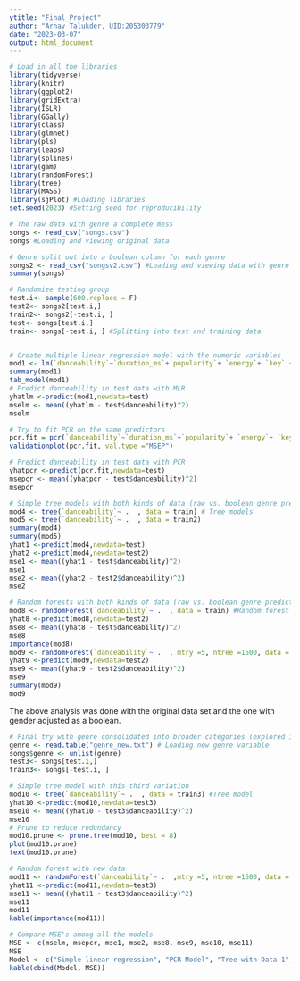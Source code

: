 ```yaml
---
ytitle: "Final_Project"
author: "Arnav Talukder, UID:205303779"
date: "2023-03-07"
output: html_document
---
```


```r
# Load in all the libraries
library(tidyverse)
library(knitr)
library(ggplot2)
library(gridExtra)
library(ISLR)
library(GGally)
library(class)
library(glmnet)
library(pls)
library(leaps)
library(splines)
library(gam)
library(randomForest)
library(tree)
library(MASS)
library(sjPlot) #Loading libraries
set.seed(2023) #Setting seed for reproducibility

# The raw data with genre a complete mess
songs <- read_csv("songs.csv")
songs #Loading and viewing original data

# Genre split out into a boolean column for each genre
songs2 <- read_csv("songsv2.csv") #Loading and viewing data with genre variable as  a boolean
summary(songs) 

# Randomize testing group
test.i<- sample(600,replace = F)
test2<- songs2[test.i,]
train2<- songs2[-test.i, ]
test<- songs[test.i,]
train<- songs[-test.i, ] #Splitting into test and training data 


# Create multiple linear regression model with the numeric variables
mod1 <- lm(`danceability`~`duration_ms`+`popularity`+ `energy`+ `key` + `loudness` + `mode` + `speechiness`+ `acousticness`+    `instrumentalness` + `liveness` + `valence` , data = train) # Simple linear regression
summary(mod1)
tab_model(mod1)
# Predict danceability in test data with MLR
yhatlm <-predict(mod1,newdata=test)
mselm <- mean((yhatlm - test$danceability)^2)
mselm

# Try to fit PCR on the same predictors
pcr.fit = pcr(`danceability`~`duration_ms`+`popularity`+ `energy`+ `key` + `loudness` + `mode` + `speechiness`+ `acousticness`+    `instrumentalness` + `liveness` + `valence` , data = train, scale =T, validation ="CV") # PCR Model
validationplot(pcr.fit, val.type ="MSEP")

# Predict danceability in test data with PCR
yhatpcr <-predict(pcr.fit,newdata=test)
msepcr <- mean((yhatpcr - test$danceability)^2)
msepcr

# Simple tree models with both kinds of data (raw vs. boolean genre predictors)
mod4 <- tree(`danceability`~ .  , data = train) # Tree models
mod5 <- tree(`danceability`~ .  , data = train2)
summary(mod4)
summary(mod5)
yhat1 <-predict(mod4,newdata=test)
yhat2 <-predict(mod4,newdata=test2)
mse1 <- mean((yhat1 - test$danceability)^2)
mse1
mse2 <- mean((yhat2 - test2$danceability)^2)
mse2

# Random forests with both kinds of data (raw vs. boolean genre predictors)
mod8 <- randomForest(`danceability`~ .  , data = train) #Random forest models
yhat8 <-predict(mod8,newdata=test2)
mse8 <- mean((yhat8 - test$danceability)^2)
mse8
importance(mod8)
mod9 <- randomForest(`danceability`~ .  , mtry =5, ntree =1500, data = train2)
yhat9 <-predict(mod9,newdata=test2)
mse9 <- mean((yhat9 - test2$danceability)^2)
mse9
summary(mod9)
mod9
```

The above analysis was done with the original data set and the one with gender adjusted as a boolean.

```r

# Final try with genre consolidated into broader categories (explored in hypothesis three)
genre <- read.table("genre_new.txt") # Loading new genre variable 
songs$genre <- unlist(genre)
test3<- songs[test.i,]
train3<- songs[-test.i, ]

# Simple tree model with this third variation
mod10 <- tree(`danceability`~ .  , data = train3) #Tree model 
yhat10 <-predict(mod10,newdata=test3)
mse10 <- mean((yhat10 - test3$danceability)^2)
mse10
# Prune to reduce redundancy
mod10.prune <- prune.tree(mod10, best = 8)
plot(mod10.prune)
text(mod10.prune)

# Random forest with new data
mod11 <- randomForest(`danceability`~ .  ,mtry =5, ntree =1500, data = train3)
yhat11 <-predict(mod11,newdata=test3)
mse11 <- mean((yhat11 - test3$danceability)^2)
mse11
mod11
kable(importance(mod11))

# Compare MSE's among all the models
MSE <- c(mselm, msepcr, mse1, mse2, mse8, mse9, mse10, mse11)
MSE
Model <- c("Simple linear regression", "PCR Model", "Tree with Data 1", "Tree Model with Data 2", "Random Forest with Data 1", "Random Forest with Data 2", "Tree with Data 3", "Random Forest with Data 3")
kable(cbind(Model, MSE))
```